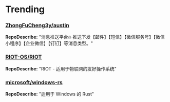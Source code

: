 
# Trending

### [ZhongFuCheng3y/austin](https://github.com/ZhongFuCheng3y/austin)
**RepoDescribe:** "消息推送平台🔥 推送下发【邮件】【短信】【微信服务号】【微信小程序】【企业微信】【钉钉】等消息类型。"
  

### [RIOT-OS/RIOT](https://github.com/RIOT-OS/RIOT)
**RepoDescribe:** "RIOT - 适用于物联网的友好操作系统"
  

### [microsoft/windows-rs](https://github.com/microsoft/windows-rs)
**RepoDescribe:** "适用于 Windows 的 Rust"
  